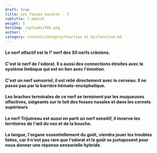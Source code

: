 ```yaml
---
draft: true
title: Les fosses nasales - 3 -
subtitle: l'odorat
weight: 5
heroImg: /uploads/FN5.png
author: ''
category: content/category/Fonction et Dysfonction.md
---
```


#### Le nerf  olfactif est le I° nerf des XII nerfs crâniens. 

#### C'est **le nerf de l'odorat**.  Il a aussi des connections étroites avec le système limbique qui est en lien avec l'émotion.

#### C'est un nerf sensoriel, il est relié directement avec le cerveau. Il ne passe pas par la barrière hémato-encéphalique.

#### Les braches terminales de ce nerf se terminent  par les  muqueuses  olfactives, siégeants sur le toit des fosses nasales et dans les cornets supérieurs

<Space height={20} />

<Space height={26} />

#### Le nerf Trijumeau est aussi en parti un nerf sensitif, il innerve les territoires de l'œil du nez et de la bouche.

<Space height={20} />

#### La langue, l'organe essentiellement du goût, viendra jouer les troubles faites, car il n'est pas rare que l'odorat et le goût se juxtaposent pour nous donner   une réponse sensorielle hybride.
